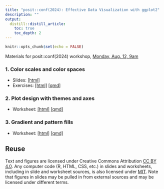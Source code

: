 ```yaml
---
title: "posit::conf(2024): Effective Data Visualization with ggplot2"
description: ""
output:
  distill::distill_article:
    toc: true
    toc_depth: 2
---
```


```r
knitr::opts_chunk$set(echo = FALSE)
```

Materials for posit::conf(2024) workshop, [Monday, Aug. 12, 9am](https://reg.conf.posit.co/flow/posit/positconf24/publiccatalog/page/publiccatalog/session/1707334048207001SOYr)

### 1. Color scales and color spaces

- Slides: [[html]](positconf2024-slides-colors.html)
- Exercises: [[html]](positconf2024-colors.html) [[qmd]](positconf2024-colors.qmd)


### 2. Plot design with themes and axes

- Worksheet: [[html]](positconf2024-themes.html) [[qmd]](positconf2024-themes.qmd)


### 3. Gradient and pattern fills

- Worksheet: [[html]](positconf2024-pattern-fill.html) [[qmd]](positconf2024-pattern-fill.qmd)


## Reuse {.appendix}

Text and figures are licensed under Creative Commons Attribution [CC BY 4.0](https://creativecommons.org/licenses/by/4.0/). Any computer code (R, HTML, CSS, etc.) in slides and worksheets, including in slide and worksheet sources, is also licensed under [MIT](https://github.com/wilkelab/SDS375/LICENSE.md). Note that figures in slides may be pulled in from external sources and may be licensed under different terms.